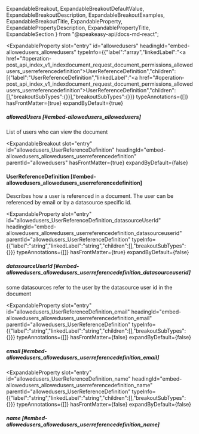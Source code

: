   ExpandableBreakout,
  ExpandableBreakoutDefaultValue,
  ExpandableBreakoutDescription,
  ExpandableBreakoutExamples,
  ExpandableBreakoutTitle,
  ExpandableProperty,
  ExpandablePropertyDescription,
  ExpandablePropertyTitle,
  ExpandableSection
} from "@speakeasy-api/docs-md-react";

<ExpandableSection>

<ExpandableProperty
  slot="entry"
  id="allowedusers"
  headingId="embed-allowedusers_allowedusers"
  typeInfo={{"label":"array","linkedLabel":"<a href=\"#operation-post_api_index_v1_indexdocument_request_document_permissions_allowedusers_userreferencedefinition\">UserReferenceDefinition</a>","children":[{"label":"UserReferenceDefinition","linkedLabel":"<a href=\"#operation-post_api_index_v1_indexdocument_request_document_permissions_allowedusers_userreferencedefinition\">UserReferenceDefinition</a>","children":[],"breakoutSubTypes":{}}],"breakoutSubTypes":{}}}
  typeAnnotations={[]}
  hasFrontMatter={true}
  expandByDefault={true}
>

<ExpandablePropertyTitle slot="title">

##### allowedUsers [#embed-allowedusers_allowedusers]

</ExpandablePropertyTitle>

<ExpandablePropertyDescription slot="description">

List of users who can view the document

</ExpandablePropertyDescription>

</ExpandableProperty>

<ExpandableBreakout
  slot="entry"
  id="allowedusers_UserReferenceDefinition"
  headingId="embed-allowedusers_allowedusers_userreferencedefinition"
  parentId="allowedusers"
  hasFrontMatter={true}
  expandByDefault={false}
>

<ExpandableBreakoutTitle slot="title">

#### UserReferenceDefinition [#embed-allowedusers_allowedusers_userreferencedefinition]

</ExpandableBreakoutTitle>

<ExpandableBreakoutDescription slot="description">

Describes how a user is referenced in a document. The user can be referenced by email or by a datasource specific id.

</ExpandableBreakoutDescription>

<ExpandableBreakoutExamples slot="examples">

</ExpandableBreakoutExamples>

<ExpandableBreakoutDefaultValue slot="defaultValue">

</ExpandableBreakoutDefaultValue>

</ExpandableBreakout>

<ExpandableProperty
  slot="entry"
  id="allowedusers_UserReferenceDefinition_datasourceUserId"
  headingId="embed-allowedusers_allowedusers_userreferencedefinition_datasourceuserid"
  parentId="allowedusers_UserReferenceDefinition"
  typeInfo={{"label":"string","linkedLabel":"string","children":[],"breakoutSubTypes":{}}}
  typeAnnotations={[]}
  hasFrontMatter={true}
  expandByDefault={false}
>

<ExpandablePropertyTitle slot="title">

##### datasourceUserId [#embed-allowedusers_allowedusers_userreferencedefinition_datasourceuserid]

</ExpandablePropertyTitle>

<ExpandablePropertyDescription slot="description">

some datasources refer to the user by the datasource user id in the document

</ExpandablePropertyDescription>

</ExpandableProperty>

<ExpandableProperty
  slot="entry"
  id="allowedusers_UserReferenceDefinition_email"
  headingId="embed-allowedusers_allowedusers_userreferencedefinition_email"
  parentId="allowedusers_UserReferenceDefinition"
  typeInfo={{"label":"string","linkedLabel":"string","children":[],"breakoutSubTypes":{}}}
  typeAnnotations={[]}
  hasFrontMatter={false}
  expandByDefault={false}
>

<ExpandablePropertyTitle slot="title">

##### email [#embed-allowedusers_allowedusers_userreferencedefinition_email]

</ExpandablePropertyTitle>

</ExpandableProperty>

<ExpandableProperty
  slot="entry"
  id="allowedusers_UserReferenceDefinition_name"
  headingId="embed-allowedusers_allowedusers_userreferencedefinition_name"
  parentId="allowedusers_UserReferenceDefinition"
  typeInfo={{"label":"string","linkedLabel":"string","children":[],"breakoutSubTypes":{}}}
  typeAnnotations={[]}
  hasFrontMatter={false}
  expandByDefault={false}
>

<ExpandablePropertyTitle slot="title">

##### name [#embed-allowedusers_allowedusers_userreferencedefinition_name]

</ExpandablePropertyTitle>

</ExpandableProperty>

</ExpandableSection>